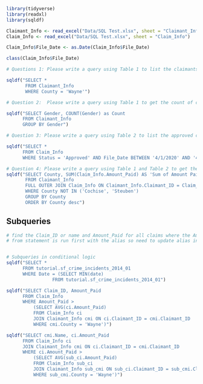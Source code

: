 ```r
library(tidyverse)
library(readxl)
library(sqldf)

Claimant_Info <- read_excel("Data/SQL Test.xlsx", sheet = "Claimant_Info")
Claim_Info <- read_excel("Data/SQL Test.xlsx", sheet = "Claim_Info")

Claim_Info$File_Date <- as.Date(Claim_Info$File_Date)

class(Claim_Info$File_Date)
```


```r
# Questions 1: Please write a query using Table 1 to list the claimants that are only in Wayne County, where the desired results of the query are reflected below.  

sqldf("SELECT * 
       FROM Claimant_Info
       WHERE County = 'Wayne'")
```


```r
# Question 2:  Please write a query using Table 1 to get the count of claimants for each gender. Because Michigan does not require claimants to report their gender, some claimants have NULL gender values, which is usually categorized as “Unspecified”

sqldf("SELECT Gender, COUNT(Gender) as Count
      FROM Claimant_Info
      GROUP BY Gender") 
```


```r
# Question 3: Please write a query using Table 2 to list the approved claims filed between the dates of 4/1/2020 and 4/30/2021, 

sqldf("SELECT *
      FROM Claim_Info
      WHERE Status = 'Approved' AND File_Date BETWEEN '4/1/2020' AND '4/30/2021'")
```



```r
# Question 4: Please write a query using Table 1 and Table 2 to get the sum of the Amount_Paid for each county in Michigan
sqldf("SELECT County, SUM(Claim_Info.Amount_Paid) AS 'Sum of Amount Paid' 
       FROM Claimant_Info
       FULL OUTER JOIN Claim_Info ON Claimant_Info.Claimant_ID = Claim_Info.Claimant_ID
       WHERE County NOT IN ('Cochise', 'Steuben')
       GROUP BY County
       ORDER BY County desc")
```

## Subqueries 

```r
# find the Claim_ID or name and Amount_Paid for all claims where the Amount_Paid is greater than the average Amount_Paid in the county "Wayne."
# from statement is run first with the alias so need to update alias in select statement


# Subqueries in conditional logic
sqldf("SELECT *
      FROM tutorial.sf_crime_incidents_2014_01
      WHERE Date = (SELECT MIN(date)
                 FROM tutorial.sf_crime_incidents_2014_01")

sqldf("SELECT Claim_ID, Amount_Paid 
      FROM Claim_Info 
      WHERE Amount_Paid > 
          (SELECT AVG(ci.Amount_Paid) 
          FROM Claim_Info ci
          JOIN Claimant_Info cmi ON ci.Claimant_ID = cmi.Claimant_ID 
          WHERE cmi.County = 'Wayne')")

sqldf("SELECT cmi.Name, ci.Amount_Paid 
      FROM Claim_Info ci
      JOIN Claimant_Info cmi ON ci.Claimant_ID = cmi.Claimant_ID 
      WHERE ci.Amount_Paid > 
          (SELECT AVG(sub_ci.Amount_Paid) 
          FROM Claim_Info sub_ci
          JOIN Claimant_Info sub_cmi ON sub_ci.Claimant_ID = sub_cmi.Claimant_ID 
          WHERE sub_cmi.County = 'Wayne')")
```











